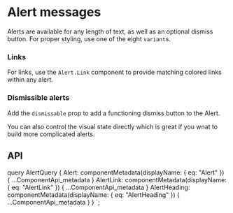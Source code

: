 

# Alert messages

Alerts are available for any length of text, as well as an optional
dismiss button. For proper styling, use one of the eight `variant`s.

<ReactPlayground codeText={Basic} />

### Links

For links, use the `Alert.Link` component to provide matching
colored links within any alert.

<ReactPlayground codeText={Link} />

### Dismissible alerts

Add the `dismissable` prop to add a functioning dismiss
button to the Alert.

<ReactPlayground codeText={Dismissible} />

You can also control the visual state directly which is great if you
wnat to build more complicated alerts.

<ReactPlayground codeText={DismissibleControlled} />

## API

<ComponentApi metadata={props.data.Alert} />
<ComponentApi metadata={props.data.AlertHeading} exportedBy={props.data.Alert} />
<ComponentApi metadata={props.data.AlertLink} exportedBy={props.data.Alert} />


  query AlertQuery {
    Alert: componentMetadata(displayName: { eq: "Alert" }) {
      ...ComponentApi_metadata
    }
    AlertLink: componentMetadata(displayName: { eq: "AlertLink" }) {
      ...ComponentApi_metadata
    }
    AlertHeading: componentMetadata(displayName: { eq: "AlertHeading" }) {
      ...ComponentApi_metadata
    }
  }
`;
